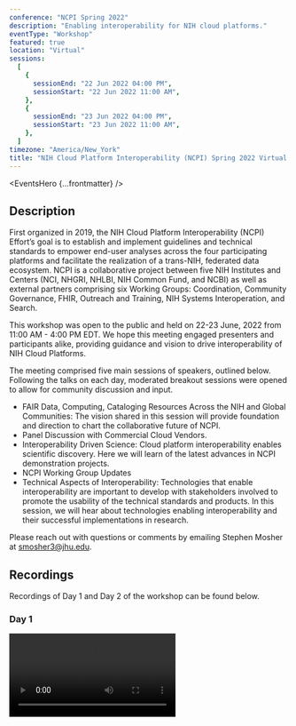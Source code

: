 ```yaml
---
conference: "NCPI Spring 2022"
description: "Enabling interoperability for NIH cloud platforms."
eventType: "Workshop"
featured: true
location: "Virtual"
sessions:
  [
    {
      sessionEnd: "22 Jun 2022 04:00 PM",
      sessionStart: "22 Jun 2022 11:00 AM",
    },
    {
      sessionEnd: "23 Jun 2022 04:00 PM",
      sessionStart: "23 Jun 2022 11:00 AM",
    },
  ]
timezone: "America/New_York"
title: "NIH Cloud Platform Interoperability (NCPI) Spring 2022 Virtual Workshop"
---
```


<EventsHero {...frontmatter} />

## Description

First organized in 2019, the NIH Cloud Platform Interoperability (NCPI) Effort’s goal is to establish and implement guidelines and technical standards to empower end-user analyses across the four participating platforms and facilitate the realization of a trans-NIH, federated data ecosystem. NCPI is a collaborative project between five NIH Institutes and Centers (NCI, NHGRI, NHLBI, NIH Common Fund, and NCBI) as well as external partners comprising six Working Groups: Coordination, Community Governance, FHIR, Outreach and Training, NIH Systems Interoperation, and Search.

This workshop was open to the public and held on 22-23 June, 2022 from 11:00 AM - 4:00 PM EDT. We hope this meeting engaged presenters and participants alike, providing guidance and vision to drive interoperability of NIH Cloud Platforms.

The meeting comprised five main sessions of speakers, outlined below. Following the talks on each day, moderated breakout sessions were opened to allow for community discussion and input.

- FAIR Data, Computing, Cataloging Resources Across the NIH and Global Communities: The vision shared in this session will provide foundation and direction to chart the collaborative future of NCPI.
- Panel Discussion with Commercial Cloud Vendors.
- Interoperability Driven Science: Cloud platform interoperability enables scientific discovery. Here we will learn of the latest advances in NCPI demonstration projects.
- NCPI Working Group Updates
- Technical Aspects of Interoperability: Technologies that enable interoperability are important to develop with stakeholders involved to promote the usability of the technical standards and products. In this session, we will hear about technologies enabling interoperability and their successful implementations in research.

Please reach out with questions or comments by emailing Stephen Mosher at [smosher3@jhu.edu](mailto:smosher3@jhu.edu).

## Recordings

Recordings of Day 1 and Day 2 of the workshop can be found below.

### Day 1

<Video src="https://www.youtube.com/embed/gw92xQQOPQ4" />

### Day 2

<Video src="https://www.youtube.com/embed/N8RLWqA5U40" />

## Agenda

### Day 1: Wednesday, June 22, 2022

|                                |                                                                                                                                |
| :----------------------------- | :----------------------------------------------------------------------------------------------------------------------------- |
| <nobr>11:00AM - 11:10AM</nobr> | **Welcome and goals of meeting**<br></br>_Anthony Phillipakis (Broad Institute) and Michael Schatz (Johns Hopkins University)_ |

**FAIR Data, Computing, Cataloging Resources Across the NIH and Global Communities**

The vision shared in this session will provide foundation and direction to chart the collaborative future of NCPI.

|                                |                                                                                                            |                                                                                                                                                                                                                                                                                                                                                                                                                                                   |
| :----------------------------- | :--------------------------------------------------------------------------------------------------------- | :------------------------------------------------------------------------------------------------------------------------------------------------------------------------------------------------------------------------------------------------------------------------------------------------------------------------------------------------------------------------------------------------------------------------------------------------ |
| <nobr>11:10AM - 11:30AM</nobr> | The NIH Strategic Vision for Data Science, Successes and Opportunities for the Next 5 Years                | _Laura Biven (ODSS)_                                                                                                                                                                                                                                                                                                                                                                                                                              |
| <nobr>11:30AM - 11:50AM</nobr> | ODSS All-Hands Meeting Report Out: Data and Compute Infrastructure                                         | _Tanja Davidsen (NCI)_                                                                                                                                                                                                                                                                                                                                                                                                                            |
| <nobr>11:50AM - 12:05PM</nobr> | Interoperability in Data Mesh                                                                              | _Samia Rahman (Seagen)_                                                                                                                                                                                                                                                                                                                                                                                                                           |
| <nobr>12:05PM - 12:20PM</nobr> | Integrating Data and Knowledge Across Multiple Species: The Importance of Biological Concept Harmonization | _Carol Bult (The Jackson Laboratory)_                                                                                                                                                                                                                                                                                                                                                                                                             |
| <nobr>12:20PM - 12:35PM</nobr> | Playing telephone with data access: success with GA4GH DRS                                                 | _Titus Brown (UC Davis)_                                                                                                                                                                                                                                                                                                                                                                                                                          |
| <nobr>12:35PM - 1:05PM</nobr>  | Break                                                                                                      |                                                                                                                                                                                                                                                                                                                                                                                                                                                   |
| <nobr>1:05PM - 1:50PM</nobr>   | Panel Discussion with Commercial Cloud Vendors                                                             | _Patrick Combes - Amazon Web Services_<br></br>_Jer-Ming Chia - Microsoft Azure_<br></br>_Adrish Sannyasi - Google Cloud Platform_                                                                                                                                                                                                                                                                                                                |
| <nobr>1:50PM - 2:00PM</nobr>   | Break                                                                                                      |                                                                                                                                                                                                                                                                                                                                                                                                                                                   |
| <nobr>2:00PM - 4:00PM</nobr>   | Parallel Breakout Sessions                                                                                 | 20 min - Data Mesh - _Allison Heath, Brian O'Connor_<br></br>20 min - Reproducibility - _Valentina Di Francesco, Mike Feolo_<br></br>20 min - Resource and service readiness for AI/ML - _Chris Wellington, Stan Ahalt_<br></br>20 min - Engaging partnerships (i.e., GA4GH, Elixir, DOD, UKBiobank, NSF Cloudbank) - _Kathy Reinold, Adam Resnick_<br></br>5 min - Prep report back<br></br>25 min - Report back - _Michael Schatz, Rachel Liao_ |
| <nobr>4:00PM</nobr>            | Conclusion of Workshop Day 1                                                                               |                                                                                                                                                                                                                                                                                                                                                                                                                                                   |

### Day 2: Thursday, June 23, 2022

|                                |                                                                                    |
| :----------------------------- | :--------------------------------------------------------------------------------- |
| <nobr>11:00AM - 11:05AM</nobr> | **Welcome and start of Day 2**<br></br>_Stephen Mosher (Johns Hopkins University)_ |

**Interoperability Driven Science**

Cloud platform interoperability enables scientific discovery. Here we will learn of the latest advances in NCPI demonstration projects.

|                                |                                                                                                                     |                                                                                                                                                                                                                                                                                                                                                                                                                                                                                                                         |
| :----------------------------- | :------------------------------------------------------------------------------------------------------------------ | :---------------------------------------------------------------------------------------------------------------------------------------------------------------------------------------------------------------------------------------------------------------------------------------------------------------------------------------------------------------------------------------------------------------------------------------------------------------------------------------------------------------------- |
| <nobr>11:05AM - 11:20AM</nobr> | The ELIXIR Cloud for European Life Sciences                                                                         | _Jonathan Tedds (ELIXIR)_                                                                                                                                                                                                                                                                                                                                                                                                                                                                                               |
| <nobr>11:20AM - 11:35AM</nobr> | Sex chromosome complement aware alignments                                                                          | _Melissa Wilson (ASU)_                                                                                                                                                                                                                                                                                                                                                                                                                                                                                                  |
| <nobr>11:35AM - 11:50AM</nobr> | Genome-wide Sequencing Analysis to Identify the Genes Responsible for Enchondromatoses and Related Malignant Tumors | _Nara Sobreira (JHU)_                                                                                                                                                                                                                                                                                                                                                                                                                                                                                                   |
| <nobr>11:50AM - 1:05PM</nobr>  | Working Group Updates                                                                                               | 15 min - Community/Governance WG - _Bob Grossman (University of Chicago), Stanley Ahalt (University of North Carolina at Chapel Hill)_<br></br><br></br>15 min - Systems Interoperation WG - _Jack DiGiovanna (SevenBridges)_<br></br><br></br>15 min - FHIR WG - _Robert Carroll (Vanderbilt University Medical Center)_<br></br><br></br>15 min - NCPI Outreach WG - _Stephen Mosher (Johns Hopkins University)_<br></br><br></br>15 min - Search WG - _Dave Rogers (Clever Canary), Kathy Reinold (Broad Institute)_ |
| <nobr>1:05PM - 1:35PM</nobr>   | Break                                                                                                               |                                                                                                                                                                                                                                                                                                                                                                                                                                                                                                                         |

**Technical Aspects of Interoperability**

Technologies that enable interoperability are important to develop with stakeholders involved to promote the usability of the technical standards and products. In this session, we will hear about technologies enabling interoperability and their successful implementations in research.

|                              |                                                                                                       |                                                                                                                                                                                                                                                                                                                                                                                                                                                            |
| :--------------------------- | :---------------------------------------------------------------------------------------------------- | :--------------------------------------------------------------------------------------------------------------------------------------------------------------------------------------------------------------------------------------------------------------------------------------------------------------------------------------------------------------------------------------------------------------------------------------------------------- |
| <nobr>1:35PM - 1:50PM</nobr> | The Texas Advanced Computing Center (TACC) as an Interoperable Cloud Resource for Biomedical Research | _Dan Stanzione (TACC)_                                                                                                                                                                                                                                                                                                                                                                                                                                     |
| <nobr>1:50PM - 2:05PM</nobr> | FHIR for Genomics: The Path Forward                                                                   | _Mullai Murugan (Baylor College of Medicine)_                                                                                                                                                                                                                                                                                                                                                                                                              |
| <nobr>2:05PM - 2:20PM</nobr> | Supporting Genomic Data Sharing through the Global Alliance for Genomics and Health                   | _Heidi Rehm (Broad Institute)_                                                                                                                                                                                                                                                                                                                                                                                                                             |
| <nobr>2:20PM - 2:35PM</nobr> | Interoperability Opportunities & Challenges with the Cloud and STRIDES                                | _Nick Weber (NIH STRIDES)_                                                                                                                                                                                                                                                                                                                                                                                                                                 |
| <nobr>2:35PM - 3:10PM</nobr> | Concurrent Breakouts                                                                                  | Topic 1: Bringing researchers to cloud computing - _Tiffany Miller_<br></br><br></br>Topic 2: Reproducibility and Interoperability of batch and ad hoc analyses - _Jack DiGiovanna_<br></br><br></br>Topic 3: What technologies and data types are missing across platforms? - _Ken Wiley_<br></br><br></br>Topic 4: Diversifying genomic data science - _Asiyah Lin_<br></br><br></br>Topic 5: Flagship use cases for interoperability - _Michael Schatz_ |
| <nobr>3:10PM - 3:50PM</nobr> | Report Back                                                                                           | 5 min - Report prep<br></br><br></br>5 min - Report per group<br></br><br></br>10 min - Open discussion                                                                                                                                                                                                                                                                                                                                                    |
| <nobr>3:50PM - 4:00PM</nobr> | Summary, Future Directions, & Meeting close                                                           | _Michael Schatz (Johns Hopkins University)_                                                                                                                                                                                                                                                                                                                                                                                                                |
| <nobr>4:00PM</nobr>          | Meeting close                                                                                         |                                                                                                                                                                                                                                                                                                                                                                                                                                                            |

## Contact

Stephen Mosher at [smosher3@jhu.edu](mailto:smosher3@jhu.edu).

